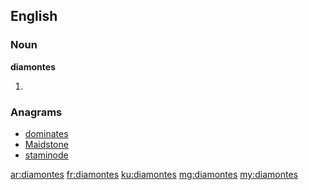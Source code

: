 ==English==

===Noun===
'''diamontes'''

# {{plural of|diamonte}}

===Anagrams===
* [[dominates#English|dominates]]
* [[Maidstone#English|Maidstone]]
* [[staminode#English|staminode]]

[[ar:diamontes]]
[[fr:diamontes]]
[[ku:diamontes]]
[[mg:diamontes]]
[[my:diamontes]]
